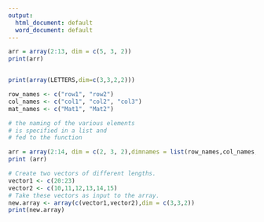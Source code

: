 ---
output:
  html_document: default
  word_document: default
---
```{r}
arr = array(2:13, dim = c(5, 3, 2))
print(arr)
```


```{r}
```


```{r}
print(array(LETTERS,dim=c(3,3,2,2)))
```


```{r}
row_names <- c("row1", "row2")
col_names <- c("col1", "col2", "col3")
mat_names <- c("Mat1", "Mat2")

# the naming of the various elements
# is specified in a list and
# fed to the function
```


```{r}
arr = array(2:14, dim = c(2, 3, 2),dimnames = list(row_names,col_names, mat_names))
print (arr)
```


```{r}
# Create two vectors of different lengths.
vector1 <- c(20:23)
vector2 <- c(10,11,12,13,14,15)
# Take these vectors as input to the array.
new.array <- array(c(vector1,vector2),dim = c(3,3,2))
print(new.array)


```


